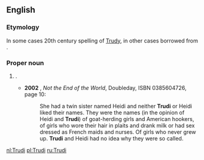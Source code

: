 ==English==

===Etymology===
In some cases 20th century spelling of [[Trudy]], in other cases borrowed from {{etyl|de|en}} {{m|de|Trudi}}.

===Proper noun===
{{en-proper noun}}

# {{given name|female|from=Germanic}}.
#* '''2002''' {{w|Kate Atkinson}}, ''Not the End of the World'', Doubleday, ISBN 0385604726, page 10:
#*: She had a twin sister named Heidi and neither '''Trudi''' or Heidi liked their names. They were the names (in the opinion of Heidi and '''Trudi''') of goat-herding girls and American hookers, of girls who wore their hair in plaits and drank milk or had sex dressed as French maids and nurses. Of girls who never grew up. '''Trudi''' and Heidi had no idea why they were so called.

[[nl:Trudi]]
[[pl:Trudi]]
[[ru:Trudi]]